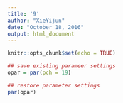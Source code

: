 ```yaml
---
title: '9'
author: "XieYijun"
date: "October 18, 2016"
output: html_document
---
```


```r
knitr::opts_chunk$set(echo = TRUE)
```

```r
## save existing parameer settings
opar = par(pch = 19)
```




```r
## restore parameter settings
par(opar)
```
